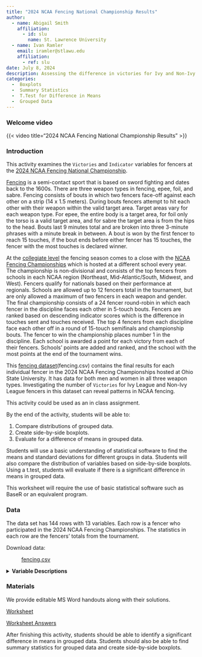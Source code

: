```yaml
---
title: "2024 NCAA Fencing National Championship Results"
author:
  - name: Abigail Smith
    affiliation:
      - id: slu
        name: St. Lawrence University
  - name: Ivan Ramler
    email: iramler@stlawu.edu
    affiliation:
      - ref: slu
date: July 8, 2024
description: Assessing the difference in victories for Ivy and Non-Ivy league fencers at the 2024 NCAA Fencing National Championships. 
categories:
  -  Boxplots
  -  Summary Statistics
  -  T.Test for Difference in Means
  -  Grouped Data
---
```


### Welcome video

{{< video  title="2024 NCAA Fencing National Championship Results" >}}

### Introduction

This activity examines the `Victories` and `Indicator` variables for fencers at the [2024 NCAA Fencing National Championship](https://en.wikipedia.org/wiki/NCAA_Fencing_Championships){target="_blank"}. 

[Fencing](https://en.wikipedia.org/wiki/Fencing){target="_blank"} is a semi-contact sport that is based on sword fighting and dates back to the 1600s. There are three weapon types in fencing, epee, foil, and sabre. Fencing consists of bouts in which two fencers face-off against each other on a strip (14 x 1.5 meters). During bouts fencers attempt to hit each other with their weapon within the valid target area. Target areas vary for each weapon type. For epee, the entire body is a target area, for foil only the torso is a valid target area, and for sabre the target area is from the hips to the head. Bouts last 9 minutes total and are broken into three 3-minute phrases with a minute break in between. A bout is won by the first fencer to reach 15 touches, if the bout ends before either fencer has 15 touches, the fencer with the most touches is
declared winner.

At the [collegiate level](https://en.wikipedia.org/wiki/Collegiate_fencing){target="_blank"}
the fencing season comes to a close with the [NCAA Fencing Championships](https://en.wikipedia.org/wiki/NCAA_Fencing_Championships){target="_blank"} which is hosted at a different school every year. The championship is non-divisional and consists of the top fencers from schools in each NCAA region (Northeast, Mid-Atlantic/South, Midwest, and West). Fencers qualify for nationals based on their performance at regionals. Schools are allowed up to 12 fencers total in the tournament, but are only allowed a maximum of two fencers in each weapon and gender. The final championship consists of a 24 fencer round-robin in which each fencer in the discipline faces each other in 5-touch bouts. Fencers are ranked based on descending indicator scores which is the difference in touches sent and touches received. The top 4 fencers from each discipline face each other off in a round of 15-touch semifinals and championship bouts. The fencer to win the championship places number 1 in the discipline. Each school is awarded a point for each victory from each of their fencers. Schools' points are added and ranked, and the school with the most points at the end of the tournament wins.

This [fencing dataset](fencing.csv){target="_blank"}(fencing.csv) contains the final results for each individual fencer in the 2024 NCAA Fencing Championships hosted at Ohio State University. It has data for both men and women in all three weapon types. Investigating the number of `Victories` for Ivy League and Non-Ivy League fencers in this dataset can reveal patterns in NCAA fencing. 

::: {.callout-note collapse="true" title="Activity Length" appearance="minimal"}
This activity could be used as an in class assignment. 
:::



::: {.callout-note collapse="true" title="Learning Objectives" appearance="minimal"}
By the end of the activity, students will be able to:

1.  Compare distributions of grouped data.
2.  Create side-by-side boxplots.
4.  Evaluate for a difference of means in grouped data.
:::

::: {.callout-note collapse="true" title="Methods" appearance="minimal"}
Students will use a basic understanding of statistical software to find the means and standard deviations for different groups in data. Students will also compare the distribution of variables based on side-by-side boxplots. Using a t.test, students will evaluate if there is a significant difference in means in grouped data.
:::

::: {.callout-note collapse="true" title="Technology Requirements" appearance="minimal"}
This worksheet will require the use of basic statistical software such as BaseR or an equivalent program.
:::

### Data

The data set has 144 rows with 13 variables. Each row is a fencer who participated in the 2024 NCAA Fencing Championships. The statistics in each row are the fencers' totals from the tournament.

Download data: 

: [fencing.csv](fencing.csv){target="_blank"}

<details>
<summary><b>Variable Descriptions</b></summary>

| Variable   | Description                                                                                                             |
|-----------------------|------------------------------------------------|
| `Place` | The place the fencer finished the tournament in. |
| `Tied` | If the fencer was tied for their place with someone else, `TRUE` or `FALSE`. |
| `Name` | The fencer's name in `first name last name` order. |
| `School` | The school the fencer is representing. |
| `Victories`   | The total victories the fencer had in the tournament. |
| `Bouts`  | The number of bouts the fencer was in in the tournament. |
| `Pct` | The percentage of wins (`Victories`/`Bouts`) the fencer had in the tournament. |
| `TS`  | The total touches sent by the fencer in the tournament, meaning touches they scored against opponents. |
| `TR` | The total touches received by the fencer in the tournament, meaning touches scored against the fencer. |
| `Ind` | The indicator score, calculated by `TS`-`TR`. |
| `Gender` | The fencer's gender, `Women` or `Men`. |
| `Ivy` | If the fencer's school is in the Ivy League, `Ivy` or `Non-Ivy`. |


**Data Source**

[Website the Data was Scraped From](https://ncaa.escrimeresults.com/ncaa2024.html){target="_blank"}=

**More information on the rules and set up**

[Olympic Fencing Rules](https://www.nbcolympics.com/news/fencing-101-rules-and-scoring){target="_blank"}

[NCAA Fencing Website](https://www.ncaa.com/sports/fencing){target="_blank"}

[NCAA Fencing Championships Wikipedia](https://en.wikipedia.org/wiki/NCAA_Fencing_Championships){target="_blank"}

[NCAA Fencing Wikipedia](https://en.wikipedia.org/wiki/Collegiate_fencing){target="_blank"}

[Fencing Wikipedia](https://en.wikipedia.org/wiki/Fencing){target="_blank"}

</details>

### Materials

We provide editable MS Word handouts along with their solutions.

[Worksheet](fencing_worksheet_tech.docx)

[Worksheet Answers](fencing_worksheet_tech_KEY.docx)

::: {.callout-note collapse="true" title="Conclusion" appearance="minimal"}
After finishing this activity, students should be able to identify a significant difference in means in grouped data. Students should also be able to find summary statistics for grouped data and create side-by-side boxplots.
:::
